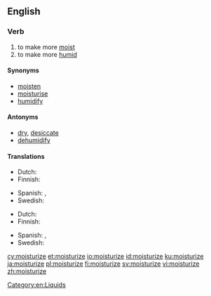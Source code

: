 ==English==

===Verb===
{{en-verb|moisturiz}}

# to make more [[moist]]
# to make more [[humid]]

====Synonyms====
*[[moisten]]
*[[moisturise]]
*[[humidify]]

====Antonyms====
*[[dry]], [[desiccate]]
*[[dehumidify]]

====Translations====
{{trans-top|to make more moist}}
* Dutch: {{t+|nl|bevochtigen}}
* Finnish: {{t+|fi|kosteuttaa}}
{{trans-mid}}
* Spanish: {{t+|es|humidificar}}, {{t|es|humedecer}}
* Swedish: {{t+|sv|fukta}}
{{trans-bottom}}

{{trans-top|to make more humid}}
* Dutch: {{t|nl|natmaken}}
* Finnish: {{t+|fi|kosteuttaa}}
{{trans-mid}}
* Spanish: {{t+|es|humidificar}}, {{t|es|humedecer}}
* Swedish: {{t+|sv|fukta}}
{{trans-bottom}}

[[Category:en:Liquids]]

[[cy:moisturize]]
[[et:moisturize]]
[[io:moisturize]]
[[id:moisturize]]
[[ku:moisturize]]
[[ja:moisturize]]
[[pl:moisturize]]
[[fi:moisturize]]
[[sv:moisturize]]
[[vi:moisturize]]
[[zh:moisturize]]